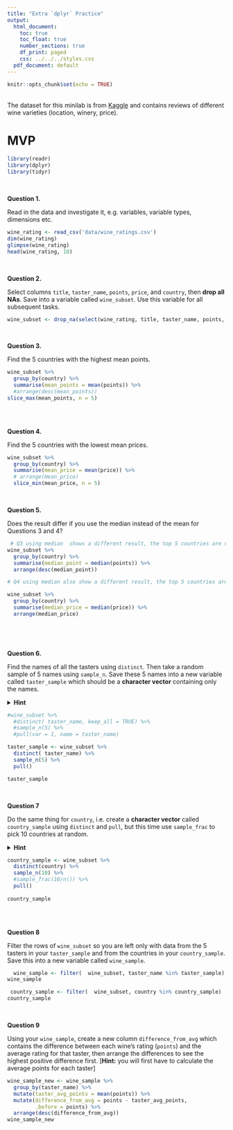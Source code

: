 ```yaml
---
title: "Extra `dplyr` Practice"
output:
  html_document:
    toc: true
    toc_float: true
    number_sections: true
    df_print: paged
    css: ../../../styles.css
  pdf_document: default
---
```


```r
knitr::opts_chunk$set(echo = TRUE)
```

<br>
The dataset for this minilab is from [Kaggle](https://www.kaggle.com/zynicide/wine-reviews) and contains reviews of different wine varieties (location, winery, price).

# MVP

```r
library(readr)
library(dplyr)
library(tidyr)

```


<br>

**Question 1.** 

Read in the data and investigate it, e.g. variables, variable types, dimensions etc.

```r
wine_rating <- read_csv('data/wine_ratings.csv')
dim(wine_rating)
glimpse(wine_rating)
head(wine_rating, 10)
```


<br>

**Question 2.** 

Select columns `title`, `taster_name`, `points`, `price`, and `country`, then **drop all NAs**. Save into a variable called `wine_subset`. Use this variable for all subsequent tasks.

```r
wine_subset <- drop_na(select(wine_rating, title, taster_name, points, price, country))
```


<br>

**Question 3.** 

Find the 5 countries with the highest mean points.

```r
wine_subset %>% 
  group_by(country) %>% 
  summarise(mean_points = mean(points)) %>% 
  #arrange(desc(mean_points))
slice_max(mean_points, n = 5)
 

```


<br>

**Question 4.** 

Find the 5 countries with the lowest mean prices.

```r
wine_subset %>% 
  group_by(country) %>% 
  summarise(mean_price = mean(price)) %>% 
  # arrange(mean_price)
  slice_min(mean_price, n = 5)
```


<br>

**Question 5.** 

Does the result differ if you use the median instead of the mean for Questions 3 and 4?

```r
 # Q3 using median  shows a different result, the top 5 countries are not the same
wine_subset %>% 
  group_by(country) %>% 
  summarise(median_point = median(points)) %>% 
  arrange(desc(median_point))

# Q4 using median also show a different result, the top 5 countries are not the same

wine_subset %>% 
  group_by(country) %>% 
  summarise(median_price = median(price)) %>% 
  arrange(median_price)

 
```


<br>

**Question 6.** 

Find the names of all the tasters using `distinct`. Then take a random sample of 5 names using `sample_n`. Save these 5 names into a new variable called `taster_sample` which should be a **character vector** containing only the names. 

<details>
<summary>**Hint**</summary>: You can use the function `pull` to extract a single column as a vector.
</details>

```r
#wine_subset %>% 
  #distinct( taster_name, keep_all = TRUE) %>% 
  #sample_n(5) %>% 
  #pull(var = 1, name = taster_name)

taster_sample <- wine_subset %>% 
  distinct( taster_name) %>% 
  sample_n(5) %>% 
  pull()

taster_sample
```


<br>

**Question 7**

Do the same thing for `country`, i.e. create a **character vector** called `country_sample` using `distinct` and `pull`, but this time use `sample_frac` to pick 10 countries at random. 

<details>
<summary>**Hint**</summary>: What is the proportion of countries you want? $\frac{Part}{Whole}$
</details>

```r
country_sample <- wine_subset %>% 
  distinct(country) %>% 
  sample_n(10) %>% 
  #sample_frac(10/n()) %>% 
  pull()
  
country_sample
  
```


<br>

**Question 8**

Filter the rows of `wine_subset` so you are left only with data from the 5 tasters in your `taster_sample` and from the countries in your `country_sample`. Save this into a new variable called `wine_sample`.

```r
  wine_sample <- filter(  wine_subset, taster_name %in% taster_sample)
wine_sample

 country_sample <- filter(  wine_subset, country %in% country_sample)
country_sample


```


<br>

**Question 9**

Using your `wine_sample`, create a new column `difference_from_avg` which contains the difference between each wine's rating (`points`) and the average rating for that taster, then arrange the differences to see the highest positive difference first. [**Hint:** you will first have to calculate the average points for each taster]

```r
wine_sample_new <- wine_sample %>% 
  group_by(taster_name) %>% 
  mutate(taster_avg_points = mean(points)) %>% 
  mutate(difference_from_avg = points - taster_avg_points,
         .before = points) %>% 
  arrange(desc(difference_from_avg))
wine_sample_new
  
```



